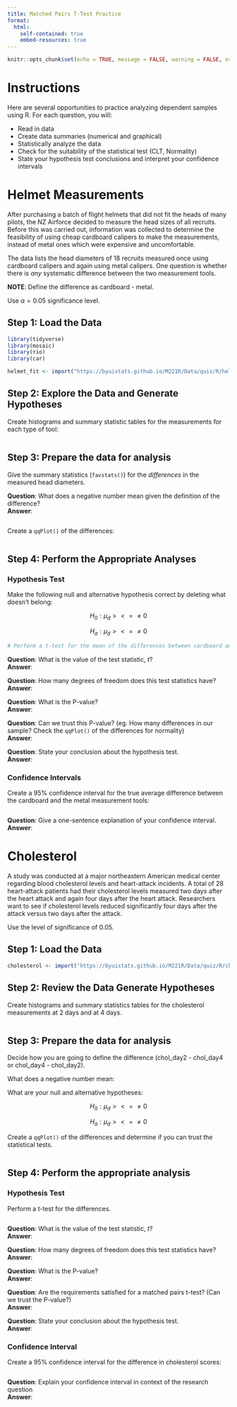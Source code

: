 ```yaml
---
title: Matched Pairs T-Test Practice
format:
  html:
    self-contained: true
    embed-resources: true
---
```

```r
knitr::opts_chunk$set(echo = TRUE, message = FALSE, warning = FALSE, error = TRUE)
```


# Instructions

Here are several opportunities to practice analyzing dependent samples using R.  For each question, you will:

- Read in data
- Create data summaries (numerical and graphical)
- Statistically analyze the data
- Check for the suitability of the statistical test (CLT, Normality)
- State your hypothesis test conclusions and interpret your confidence intervals


# Helmet Measurements

After purchasing a batch of flight helmets that did not fit the heads of many pilots, the NZ Airforce decided to measure the head sizes of all recruits. Before this was carried out, information was collected to determine the feasibility of using cheap cardboard calipers to make the measurements, instead of metal ones which were expensive and uncomfortable. 

The data lists the head diameters of 18 recruits measured once using cardboard calipers and again using metal calipers. One question is whether there is *any* systematic difference between the two measurement tools.

__NOTE__:  Define the difference as cardboard - metal. 

Use $\alpha = 0.05$ significance level.

## Step 1: Load the Data


```r
library(tidyverse)
library(mosaic)
library(rio)
library(car)

helmet_fit <- import("https://byuistats.github.io/M221R/Data/quiz/R/helmet_fit.csv")

```

## Step 2: Explore the Data and Generate Hypotheses

Create histograms and summary statistic tables for the measurements for each type of tool:

```r

```


## Step 3: Prepare the data for analysis

Give the summary statistics (`favstats()`) for the *differences* in the measured head diameters.  

__Question__: What does a negative number mean given the definition of the difference?  
__Answer__:  

```r


```

Create a `qqPlot()` of the differences:

```r


```



## Step 4: Perform the Appropriate Analyses

### Hypothesis Test

Make the following null and alternative hypothesis correct by deleting what doesn't belong: 

$$H_0: \mu_d  > < = \ne 0$$

$$ H_a: \mu_d > < = \ne 0$$

```r
# Perform a t-test for the mean of the differences between cardboard and caliper data


```

__Question__:  What is the value of the test statistic, $t$?  
__Answer__:  

__Question__:  How many degrees of freedom does this test statistics have?  
__Answer__:  

__Question__:  What is the P-value?  
__Answer__:  

__Question__:  Can we trust this P-value? (eg. How many differences in our sample? Check the `qqPlot()` of the differences for normality)  
__Answer__:  


__Question__:  State your conclusion about the hypothesis test.  
__Answer__:  



### Confidence Intervals

Create a 95% confidence interval for the true average difference between the cardboard and the metal measurement tools:

```r

```


__Question__:  Give a one-sentence explanation of your confidence interval.  
__Answer__:  


# Cholesterol

A study was conducted at a major northeastern American medical center regarding blood cholesterol levels and heart-attack incidents. A total of 28 heart-attack patients had their cholesterol levels measured two days after the heart attack and again four days after the heart attack.  Researchers want to see if cholesterol levels reduced significantly four days after the attack versus two days after the attack.  

Use the level of significance of 0.05.


## Step 1:  Load the Data

```r

cholesterol <- import("https://byuistats.github.io/M221R/Data/quiz/R/cholesterol.csv")

```

## Step 2:  Review the Data Generate Hypotheses

Create histograms and summary statistics tables for the cholesterol measurements at 2 days and at 4 days.  


```r

```

## Step 3:  Prepare the data for analysis

Decide how you are going to define the difference (chol_day2 - chol_day4 or chol_day4 - chol_day2).

What does a negative number mean:  

What are your null and alternative hypotheses:  

$$H_0: \mu_d  > < = \ne 0$$


$$ H_a: \mu_d > < = \ne 0$$

Create a `qqPlot()` of the differences and determine if you can trust the statistical tests.

```r

```


## Step 4:  Perform the appropriate analysis


### Hypothesis Test

Perform a t-test for the differences.

```r

```

__Question__:  What is the value of the test statistic, $t$?  
__Answer__:  

__Question__:  How many degrees of freedom does this test statistics have?  
__Answer__:  

__Question__:  What is the P-value?  
__Answer__:  

__Question__:  Are the requirements satisfied for a matched pairs t-test?  (Can we trust the P-value?)  
__Answer__:  

__Question__:  State your conclusion about the hypothesis test.  
__Answer__:  



### Confidence Interval

Create a 95% confidence interval for the difference in cholesterol scores:

```r

```


__Question__:  Explain your confidence interval in context of the research question  
__Answer__:  



